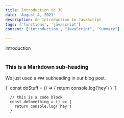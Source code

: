 ```yaml
---
title: Introduction to JS
date: 'August 4, 2021'
description: An Introduction to JavaScript
tags: ['functions', 'javascript']
content: ['introduction', "JavaScript", "Summary"]

---
```


<div id="Introduction">
  Introduction
</div>

<br/>

### This is a Markdown sub-heading
We just used a `###` subheading in our blog post.

<SyntaxHighlighter language="javascript">
  {`
    const doStuff = () => {
      return console.log('hey')
    }
  `}
</SyntaxHighlighter>

```
  // this is a code block
  const doSomething = () => {
    return console.log('hey')
  }
```

